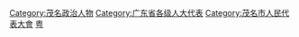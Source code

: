 [[Category:茂名政治人物|Category:茂名政治人物]]
[[Category:广东省各级人大代表|Category:广东省各级人大代表]]
[[Category:茂名市人民代表大會|Category:茂名市人民代表大會]]
[[Category:设区的市人大代表|粤]]